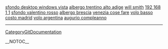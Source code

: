 <a href= http://sfondo-desktop-windows-vista.cool10blogs.cn >sfondo desktop windows vista</a>   <a href= http://albergo-trentino-alto-adige.italia-blogs.cn >albergo trentino alto adige</a>   <a href= http://will-smith.italia-blogs.cn >will smith</a>   <a href= http://192-168-1-1.italiablogs.cn >192 168 1 1</a>   <a href= http://sfondo-valentino-rosso.topcoolblogs.cn >sfondo valentino rosso</a>   <a href= http://albergo-brescia.italia-blogs.cn >albergo brescia</a>   <a href= http://venezia-cose-fare.italiablogs.cn >venezia cose fare</a>   <a href= http://volo-basso-costo-madrid.italia-blogs.cn >volo basso costo madrid</a>   <a href= http://volo-argentina.italia-blogs.cn >volo argentina</a>   <a href= http://augurio-compleanno.italiablogs.cn >augurio compleanno</a>
----
[[CategoryGitDocumentation]]

__NOTOC__